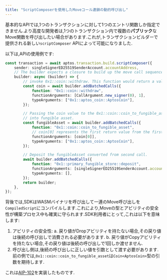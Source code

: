 ```yaml
---
title: "ScriptComposerを使用したMoveコール連鎖の動的呼び出し"
---
```


基本的なAPIでは,1つのトランザクションに対して1つのエントリ関数しか指定できません.より高度な開発者は,1つのトランザクション内で複数の**パブリック**なMove関数を呼び出したい場合があります.これが,トランザクションビルダーで提供される新しい`scriptComposer` APIによって可能になりました.

以下は,APIの使用例です:

```typescript filename="example.ts"
const transaction = await aptos.transaction.build.scriptComposer({
    sender: singleSignerED25519SenderAccount.accountAddress,
    // The builder expects a closure to build up the move call sequence.
    builder: async (builder) => {
        // invoke 0x1::coin::withdraw. This function would return a value of a `coin` type.
        const coin = await builder.addBatchedCalls({
            function: "0x1::coin::withdraw",
            functionArguments: [CallArgument.new_signer(0), 1],
            typeArguments: ["0x1::aptos_coin::AptosCoin"],
        });

        // Passing the coin value to the 0x1::coin::coin_to_fungible_asset to convert a coin
        // into fungible asset.
        const fungibleAsset = await builder.addBatchedCalls({
            function: "0x1::coin::coin_to_fungible_asset",
            // coin[0] represents the first return value from the first call you added.
            functionArguments: [coin[0]],
            typeArguments: ["0x1::aptos_coin::AptosCoin"],
        });

        // Deposit the fungibleAsset converted from second call.
        await builder.addBatchedCalls({
            function: "0x1::primary_fungible_store::deposit",
            functionArguments: [singleSignerED25519SenderAccount.accountAddress, fungibleAsset[0]],
            typeArguments: [],
        });
        return builder;
    },
});
```

背後では,SDKはWASMバイナリを呼び出して一連のMove呼び出しを`CompiledScript`にコンパイルします.これにより,Moveの型とアビリティの安全性が構築プロセス中も確実に守られます.SDK利用者にとって,これは以下を意味します:

1. アビリティの安全性:
   a. 戻り値がDropアビリティを持たない場合,その戻り値は後続の呼び出しで消費される必要があります.
   b. 戻り値がCopyアビリティを持たない場合,その戻り値は後続の呼び出しで1回しか渡せません.
2. 呼び出し側は,後続の呼び出しに正しい値を引数として渡す必要があります.前の例では,`0x1::coin::coin_to_fungible_asset`は`Coin<AptosCoin>`型の引数を期待します.

これは[AIP-102](https://github.com/aptos-foundation/AIPs/blob/main/aips/aip-102.md)を実装したものです.
